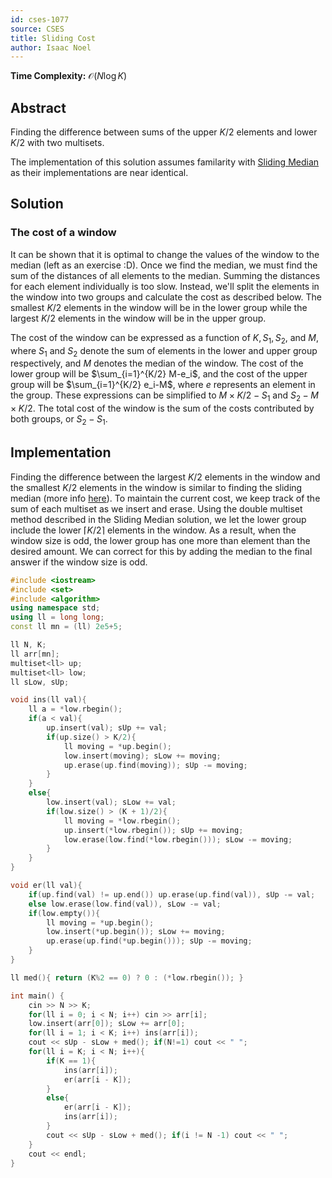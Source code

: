 ---
id: cses-1077
source: CSES
title: Sliding Cost
author: Isaac Noel
---

**Time Complexity:** $\mathcal{O}(N\log K)$

## Abstract

Finding the difference between sums of the upper $K/2$ elements and lower $K/2$
with two multisets.

<Warning>

The implementation of this solution assumes familarity with
[Sliding Median](/gold/sliding#problem-cses-1076) as their implementations are
near identical.

</Warning>

## Solution

### The cost of a window

It can be shown that it is optimal to change the values of the window to the
median (left as an exercise :D). Once we find the median, we must find the sum
of the distances of all elements to the median. Summing the distances for each
element individually is too slow. Instead, we'll split the elements in the
window into two groups and calculate the cost as described below. The smallest
$K/2$ elements in the window will be in the lower group while the largest $K/2$
elements in the window will be in the upper group.

The cost of the window can be expressed as a function of $K,S_1,S_2$, and $M$,
where $S_1$ and $S_2$ denote the sum of elements in the lower and upper group
respectively, and $M$ denotes the median of the window. The cost of the lower
group will be $\sum_{i=1}^{K/2} M-e_i$, and the cost of the upper group will be
$\sum_{i=1}^{K/2} e_i-M$, where $e$ represents an element in the group. These
expressions can be simplified to $M\times K/2 - S_1$ and $S_2 - M\times K/2$.
The total cost of the window is the sum of the costs contributed by both groups,
or $S_2-S_1$.

## Implementation

Finding the difference between the largest $K/2$ elements in the window and the
smallest $K/2$ elements in the window is similar to finding the sliding median
(more info [here](/solutions/cses-1076?lang=cpp)). To maintain the current cost,
we keep track of the sum of each multiset as we insert and erase. Using the
double multiset method described in the Sliding Median solution, we let the
lower group include the lower $\lceil K/2 \rceil$ elements in the window. As a
result, when the window size is odd, the lower group has one more than element
than the desired amount. We can correct for this by adding the median to the
final answer if the window size is odd.

```cpp
#include <iostream>
#include <set>
#include <algorithm>
using namespace std;
using ll = long long;
const ll mn = (ll) 2e5+5;

ll N, K;
ll arr[mn];
multiset<ll> up;
multiset<ll> low;
ll sLow, sUp;

void ins(ll val){
	ll a = *low.rbegin();
	if(a < val){
		up.insert(val); sUp += val;
		if(up.size() > K/2){
			ll moving = *up.begin();
			low.insert(moving); sLow += moving;
			up.erase(up.find(moving)); sUp -= moving;
		}
	}
	else{
		low.insert(val); sLow += val;
		if(low.size() > (K + 1)/2){
			ll moving = *low.rbegin();
			up.insert(*low.rbegin()); sUp += moving;
			low.erase(low.find(*low.rbegin())); sLow -= moving;
		}
	}
}

void er(ll val){
	if(up.find(val) != up.end()) up.erase(up.find(val)), sUp -= val;
	else low.erase(low.find(val)), sLow -= val;
	if(low.empty()){
		ll moving = *up.begin();
		low.insert(*up.begin()); sLow += moving;
		up.erase(up.find(*up.begin())); sUp -= moving;
	}
}

ll med(){ return (K%2 == 0) ? 0 : (*low.rbegin()); }

int main() {
	cin >> N >> K;
	for(ll i = 0; i < N; i++) cin >> arr[i];
	low.insert(arr[0]); sLow += arr[0];
	for(ll i = 1; i < K; i++) ins(arr[i]);
	cout << sUp - sLow + med(); if(N!=1) cout << " ";
	for(ll i = K; i < N; i++){
		if(K == 1){
			ins(arr[i]);
			er(arr[i - K]);
		}
		else{
			er(arr[i - K]);
			ins(arr[i]);
		}
		cout << sUp - sLow + med(); if(i != N -1) cout << " ";
	}
	cout << endl;
}
```

